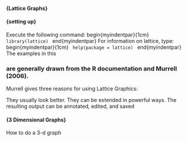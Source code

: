 #### {Lattice Graphs}
<p>
#### {setting up}
Execute the following command:
begin{myindentpar}{1cm}
<code>
library(lattice)
</code>
end{myindentpar}
For information on lattice, type:
begin{myindentpar}{1cm}
<code>
help(package = lattice)
</code>
end{myindentpar}
The examples in this <p>
###  are generally drawn from the R documentation and Murrell (2006).

Murrell gives three reasons for using Lattice Graphics:

They usually look better.
They can be extended in powerful ways.
The resulting output can be annotated, edited, and saved

<p>
#### {3 Dimensional Graphs}
How to do a 3-d graph




